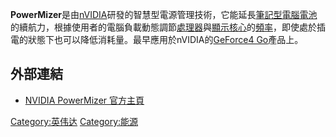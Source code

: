 '''PowerMizer'''是由[[nVIDIA|nVIDIA]]研發的智慧型電源管理技術，它能延長[[筆記型電腦|筆記型電腦]][[電池|電池]]的續航力，根據使用者的電腦負載動態調節[[處理器|處理器]]與[[顯示核心|顯示核心]]的[[頻率|頻率]]，即使處於插電的狀態下也可以降低消耗量。最早應用於nVIDIA的[[GeForce4|GeForce4 Go]]產品上。

== 外部連結 ==
* [http://www.nvidia.com.tw/object/feature_powermizer_tw.html NVIDIA PowerMizer 官方主頁]{{Wayback|url=http://www.nvidia.com.tw/object/feature_powermizer_tw.html |date=20091112081410 }}

{{compu-stub}}

{{NVIDIA}}

[[Category:英伟达|Category:英伟达]]
[[Category:能源|Category:能源]]